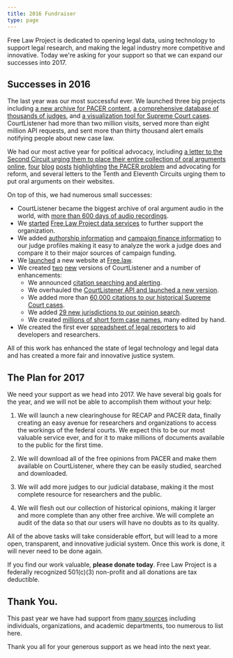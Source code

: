 ```yaml
---
title: 2016 Fundraiser
type: page
---
```



<p className="lead">Free Law Project is dedicated to opening legal data, using technology to support legal research, and making the legal industry more competitive and innovative. Today we're asking for your support so that we can expand our successes into 2017.</p>


## Successes in 2016

The last year was our most successful ever. We launched three big projects including [a new archive for PACER content][ra], [a comprehensive database of thousands of judges][judges], and [a visualization tool for Supreme Court cases][viz]. CourtListener had more than two million visits, served more than eight million API requests, and sent more than thirty thousand alert emails notifying people about new case law. 

We had our most active year for political advocacy, including [a letter to the Second Circuit urging them to place their entire collection of oral arguments online][ca2-oral], [four][pacer1] [blog][pacer2] [posts][pacer3] [highlighting][pacer4] [the PACER problem][problem] and advocating for reform, and several letters to the Tenth and Eleventh Circuits urging them to put oral arguments on their websites.

On top of this, we had numerous small successes:

 - CourtListener became the biggest archive of oral argument audio in the world, with [more than 600 days of audio recordings][600].
 - We [started][service-launch] [Free Law Project data services][service] to further support the organization.
 - We added [authorship information][author] and [campaign finance information][cfi] to our judge profiles making it easy to analyze the work a judge does and compare it to their major sources of campaign funding.
 - We [launched][flp-launch] a new website at [Free.law][flp].
 - We created [two][cl1] [new][cl2] versions of CourtListener and a number of enhancements:
     - We announced [citation searching and alerting][cite-search].
     - We overhauled the [CourtListener API and launched a new version][api].
     - We added more than [60,000 citations to our historical Supreme Court cases][scdb].
     - We added [29 new jurisdictions to our opinion search][29].
     - We created [millions of short form case names][short], many edited by hand.
 - We created the first ever [spreadsheet of legal reporters][csv] to aid developers and researchers.

All of this work has enhanced the state of legal technology and legal data and has created a more fair and innovative justice system.  


## The Plan for 2017

We need your support as we head into 2017. We have several big goals for the year, and we will not be able to accomplish them without your help:

1. We will launch a new clearinghouse for RECAP and PACER data, finally creating an easy avenue for researchers and organizations to access the workings of the federal courts. We expect this to be our most valuable service ever, and for it to make millions of documents available to the public for the first time.
 
1. We will download all of the free opinions from PACER and make them available on CourtListener, where they can be easily studied, searched and downloaded.
 
1. We will add more judges to our judicial database, making it the most complete resource for researchers and the public.
 
1. We will flesh out our collection of historical opinions, making it larger and more complete than any other free archive. We will complete an audit of the data so that our users will have no doubts as to its quality.

All of the above tasks will take considerable effort, but will lead to a more open, transparent, and innovative judicial system. Once this work is done, it will never need to be done again.

If you find our work valuable, **please donate today**. Free Law Project is a federally recognized 501(c)(3) non-profit and all donations are tax deductible. 


## Thank You.

This past year we have had support from [many sources][thanks] including
individuals, organizations, and academic departments, too numerous to list
here.

Thank you all for your generous support as we head into the next year.


[flp]: https://free.law/

[ra]: /2016/11/22/launching-a-new-recap-archive/

[judges]: /2016/04/19/judge_database/

[viz]: /2016/02/22/viz/

[ca2-oral]: /2016/06/21/ca2-to-finally-do-oral-args/

[pacer1]: /2016/11/14/pacer-revenue/

[pacer2]: /2016/11/17/the-biggest-dockets-in-recap/

[pacer3]: /2016/10/10/pacer-costs-a-billion-dollars

[pacer4]: /2016/11/03/what-is-a-pacer-page/

[problem]: /2015/03/20/what-is-the-pacer-problem/

[600]: https://twitter.com/courtlistener/status/800773734273454082

[author]: /2016/06/29/judge-authorship/

[cfi]: /2016/07/27/judge-campaign-finance-data/

[flp-launch]: /2016/01/30/brand-new-website-and-domain/

[cl1]: /2016/01/30/brand-new-courtlistener-a-year-in-the-works/

[cl2]: /2016/08/16/navbar/

[cite-search]: /2016/01/30/citation-searching/

[api]: /2016/01/31/api-v-3/

[scdb]: /2016/09/06/legacy-scdb/

[29]: /2016/06/23/termination-dates-on-cl/

[short]: /2016/01/30/short-form-case-names/

[service-launch]: /2016/03/07/announcing-data-services/

[service]: /data-consulting/

[csv]: /2016/05/25/reporters-csv/

[thanks]: /thanks/
